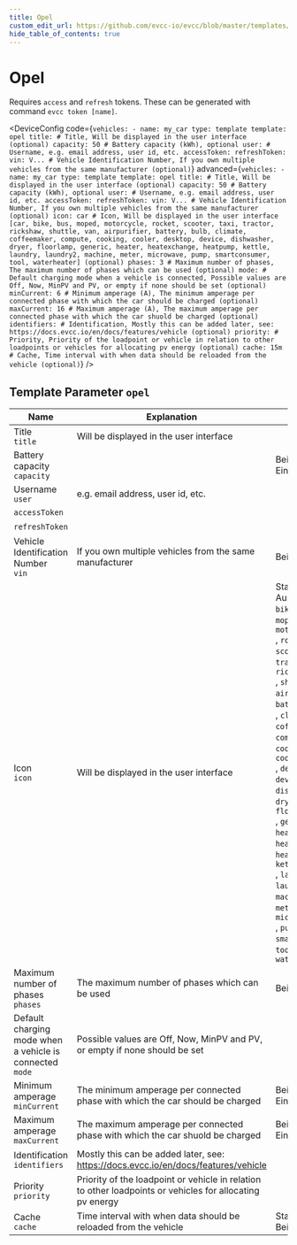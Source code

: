 ```yaml
---
title: Opel
custom_edit_url: https://github.com/evcc-io/evcc/blob/master/templates/definition/vehicle/opel.yaml
hide_table_of_contents: true
---
```



# Opel

Requires `access` and `refresh` tokens. These can be generated with command `evcc token [name]`.


<DeviceConfig code={`vehicles:
    - name: my_car
      type: template
      template: opel
      title: # Title, Will be displayed in the user interface (optional)
      capacity: 50 # Battery capacity (kWh), optional
      user: # Username, e.g. email address, user id, etc.
      accessToken:
      refreshToken:
      vin: V... # Vehicle Identification Number, If you own multiple vehicles from the same manufacturer (optional)`} advanced={`vehicles:
    - name: my_car
      type: template
      template: opel
      title: # Title, Will be displayed in the user interface (optional)
      capacity: 50 # Battery capacity (kWh), optional
      user: # Username, e.g. email address, user id, etc.
      accessToken:
      refreshToken:
      vin: V... # Vehicle Identification Number, If you own multiple vehicles from the same manufacturer (optional)
      icon: car # Icon, Will be displayed in the user interface [car, bike, bus, moped, motorcycle, rocket, scooter, taxi, tractor, rickshaw, shuttle, van, airpurifier, battery, bulb, climate, coffeemaker, compute, cooking, cooler, desktop, device, dishwasher, dryer, floorlamp, generic, heater, heatexchange, heatpump, kettle, laundry, laundry2, machine, meter, microwave, pump, smartconsumer, tool, waterheater] (optional)
      phases: 3 # Maximum number of phases, The maximum number of phases which can be used (optional)
      mode: # Default charging mode when a vehicle is connected, Possible values are Off, Now, MinPV and PV, or empty if none should be set (optional)
      minCurrent: 6 # Minimum amperage (A), The minimum amperage per connected phase with which the car should be charged (optional)
      maxCurrent: 16 # Maximum amperage (A), The maximum amperage per connected phase with which the car shuold be charged (optional)
      identifiers: # Identification, Mostly this can be added later, see: https://docs.evcc.io/en/docs/features/vehicle (optional)
      priority: # Priority, Priority of the loadpoint or vehicle in relation to other loadpoints or vehicles for allocating pv energy (optional)
      cache: 15m # Cache, Time interval with when data should be reloaded from the vehicle (optional)`} />

## Template Parameter `opel`

| Name | Explanation | Value | Optional |
|-----------|-------------|-------|----------|
| Title<br/>`title` | Will be displayed in the user interface |  | no |
| Battery capacity<br/>`capacity` |  | Beispiel: `50`<br/>Einheit: kWh | no |
| Username<br/>`user` | e.g. email address, user id, etc. |  | yes |
| `accessToken` |  |  | yes |
| `refreshToken` |  |  | yes |
| Vehicle Identification Number<br/>`vin` | If you own multiple vehicles from the same manufacturer | Beispiel: `V...` | no |
| Icon<br/>`icon` | Will be displayed in the user interface | Standard: `car`<br/>Auswahl: `car`, `bike`, `bus`, `moped`, `motorcycle`<br/>, `rocket`, `scooter`, `taxi`, `tractor`, `rickshaw`<br/>, `shuttle`, `van`, `airpurifier`, `battery`, `bulb`<br/>, `climate`, `coffeemaker`, `compute`, `cooking`, `cooler`<br/>, `desktop`, `device`, `dishwasher`, `dryer`, `floorlamp`<br/>, `generic`, `heater`, `heatexchange`, `heatpump`, `kettle`<br/>, `laundry`, `laundry2`, `machine`, `meter`, `microwave`<br/>, `pump`, `smartconsumer`, `tool`, `waterheater` | no |
| Maximum number of phases<br/>`phases` | The maximum number of phases which can be used | Beispiel: `3` | no |
| Default charging mode when a vehicle is connected<br/>`mode` | Possible values are Off, Now, MinPV and PV, or empty if none should be set |  | no |
| Minimum amperage<br/>`minCurrent` | The minimum amperage per connected phase with which the car should be charged | Beispiel: `6`<br/>Einheit: A | no |
| Maximum amperage<br/>`maxCurrent` | The maximum amperage per connected phase with which the car shuold be charged | Beispiel: `16`<br/>Einheit: A | no |
| Identification<br/>`identifiers` | Mostly this can be added later, see: https://docs.evcc.io/en/docs/features/vehicle |  | no |
| Priority<br/>`priority` | Priority of the loadpoint or vehicle in relation to other loadpoints or vehicles for allocating pv energy |  | no |
| Cache<br/>`cache` | Time interval with when data should be reloaded from the vehicle | Standard: `15m`<br/>Beispiel: `5m` | no |

